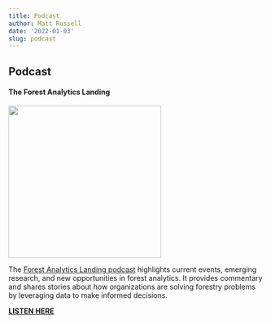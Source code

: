 ```yaml
---
title: Podcast
author: Matt Russell
date: '2022-01-03'
slug: podcast
---
```


## Podcast  
  
#### The Forest Analytics Landing

<left>
![](/podcast_cover_small3.png){width=300px}

The [Forest Analytics Landing podcast](https://anchor.fm/matthew-russell95) highlights current events, emerging research, and new opportunities in forest analytics. It provides commentary and shares stories about how organizations are solving forestry problems by leveraging data to make informed decisions.  

**[**LISTEN HERE**](https://anchor.fm/matthew-russell95)**
